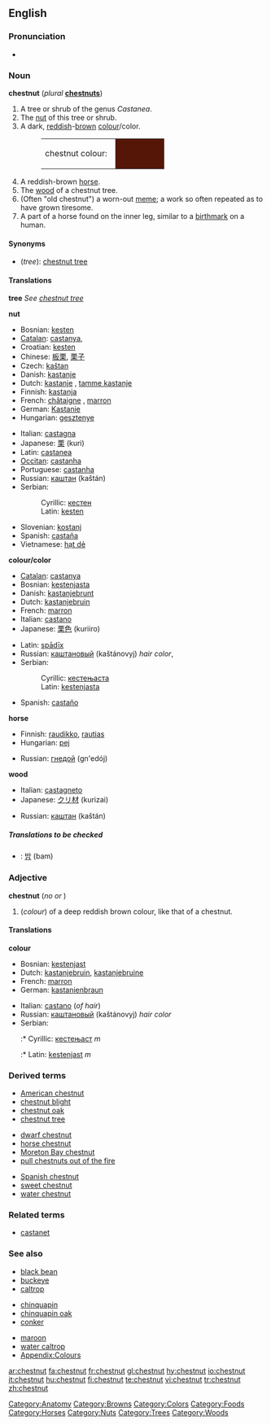 {{wikipedia}}
==English==

===Pronunciation===
* {{audio|en-us-chestnut.ogg|Audio (US)}}

===Noun===
'''chestnut''' (''plural'' '''[[chestnuts]]''')

# <!--NTree-->A tree or shrub of the genus ''Castanea''.
# <!--NNut-->The [[nut]] of this tree or shrub.
# <!--NColour-->A dark, [[reddish]]-[[brown]] [[colour]]/color.
#: <table><tr><td>chestnut colour: &nbsp;</td><td bgcolor="#551608" width="80">&nbsp; </td></tr></table>
# <!--NHorsetype-->A reddish-brown [[horse]].
# <!--NWood-->The [[wood]] of a chestnut tree.
# (Often "old chestnut") a worn-out [[meme]]; a work so often repeated as to have grown tiresome.
# <!--NHorsepart--> A part of a horse found on the inner leg, similar to a [[birthmark]] on a human.

====Synonyms====
* <!--NTree-->(''tree''): [[chestnut tree]]

====Translations====
<!--NTree-->'''tree'''
''See [[chestnut tree]]''

<!--NNut-->'''nut'''
{{top}}
* Bosnian: [[kesten#Bosnian|kesten]] {{m}}
* [[Catalan]]: [[castanya]], {{f}}
* Croatian: [[kesten]] {{m}}
* Chinese: [[板栗]], [[栗子]]
* Czech: [[kaštan]] {{m}}
* Danish: [[kastanje]] {{c}}
* Dutch: [[kastanje]] {{f}}, [[tamme kastanje]] {{f}}
* Finnish: [[kastanja]]
* French: [[châtaigne]] {{f}}, [[marron]] {{m}}
* German: [[Kastanie]] {{f}}
* Hungarian: [[gesztenye]]
{{mid}}
* Italian: [[castagna]] {{f}}
* Japanese: [[栗]] (kuri)
* Latin: [[castanea]] {{f}}
* [[Occitan]]: [[castanha]] {{f}}
* Portuguese: [[castanha]] {{f}}
* Russian: [[каштан]] (kaštán) {{m}}
* Serbian:
*: Cyrillic: [[кестен#Serbian|кестен]] {{m}}
*: Latin: [[kesten#Serbian|kesten]] {{m}}
* Slovenian: [[kostanj]] {{m}}
* Spanish: [[castaña]] {{f}}
* Vietnamese: [[hạt dẻ]]
{{bottom}}

<!--NColour-->'''colour/color'''
{{top}}
* [[Catalan]]: [[castanya]]
* Bosnian: [[kestenjasta]] {{f}}
* Danish: [[kastanjebrunt]]<!-- needs checking -->
* Dutch: [[kastanjebruin]] {{n}}
* French: [[marron]] {{m}}
* Italian: [[castano]] {{f}}
* Japanese: [[栗色]] (kuriiro)
{{mid}}
* Latin: [[spadix|spādīx]]
* Russian: [[каштановый]] (kaštánovyj) ''hair color'',
* Serbian:
*: Cyrillic: [[кестењаста]] {{f}}
*: Latin: [[kestenjasta#Serbian|kestenjasta]] {{f}}
* Spanish: [[castaño]] {{m}}
{{bottom}}

<!--NHorsetype-->'''horse'''
{{top}}
* Finnish: [[raudikko]], [[rautias]]
* Hungarian: [[pej]]
{{mid}}
* Russian: [[гнедой]] (gn'edój)
{{bottom}}

<!--NWood-->'''wood'''
{{top}}
* Italian: [[castagneto]] {{m}}
* Japanese: [[クリ材]] (kurizai)
{{mid}}
* Russian: [[каштан]] (kaštán) {{m}}
{{bottom}}

=====Translations to be checked=====
{{checktrans}}
<!--Remove this section once all of the translations below have been moved into the tables above.-->
* {{ttbc|Korean}}: [[밤]] (bam)

===Adjective===
'''chestnut''' (''no {{compar}} or {{superl}}'')

# <!--AdjColour-->(''colour'') of a deep reddish brown colour, like that of a chestnut.

====Translations====
<!--AdjColour-->'''colour'''
{{top}}
* Bosnian: [[kestenjast]] {{m}}
* Dutch: [[kastanjebruin]], [[kastanjebruine]]
* French: [[marron]]
* German: [[kastanienbraun]]
{{mid}}
* Italian: [[castano]] (''of hair'')
* Russian: [[каштановый]] (kaštánovyj) ''hair color''
* Serbian:
*:* Cyrillic: [[кестењаст]] ''m''
*:* Latin: [[kestenjast]] ''m''
{{bottom}}

===Derived terms===
{{top3}}
* [[American chestnut]]
* [[chestnut blight]]
* [[chestnut oak]]
* [[chestnut tree]]
{{mid3}}
* [[dwarf chestnut]]
* [[horse chestnut]]
* [[Moreton Bay chestnut]]
* [[pull chestnuts out of the fire]]
{{mid3}}
* [[Spanish chestnut]]
* [[sweet chestnut]]
* [[water chestnut]]
{{bottom}}

===Related terms===
* [[castanet]]<!--related via Spanish-->

===See also===
{{top3}}
* [[black bean]]
* [[buckeye]]
* [[caltrop]]
{{mid3}}
* [[chinquapin]]
* [[chinquapin oak]]
* [[conker]]
{{mid3}}
* [[maroon]]
* [[water caltrop]]
* [[Wiktionary_Appendix:Colours|Appendix:Colours]]
{{bottom}}

[[Category:Anatomy]]
[[Category:Browns]]
[[Category:Colors]]
[[Category:Foods]]
[[Category:Horses]]
[[Category:Nuts]]
[[Category:Trees]]
[[Category:Woods]]

[[ar:chestnut]]
[[fa:chestnut]]
[[fr:chestnut]]
[[gl:chestnut]]
[[hy:chestnut]]
[[io:chestnut]]
[[it:chestnut]]
[[hu:chestnut]]
[[fi:chestnut]]
[[te:chestnut]]
[[vi:chestnut]]
[[tr:chestnut]]
[[zh:chestnut]]